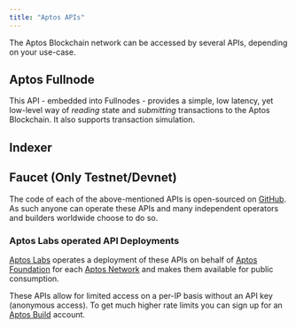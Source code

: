 ```yaml
---
title: "Aptos APIs"
---
```



The Aptos Blockchain network can be accessed by several APIs, depending on your use-case.

## Aptos Fullnode

This API - embedded into Fullnodes - provides a simple, low latency, yet low-level way of _reading_ state and
_submitting_ transactions to the Aptos Blockchain. It also supports transaction simulation.

<CardGrid>
  <LinkCard href="/build/apis/fullnode-rest-api-reference?network=mainnet" title="Aptos Fullnode REST API (Mainnet)" description="Mainnet API playground for Aptos Fullnode REST API" />

  <LinkCard href="/build/apis/fullnode-rest-api-reference?network=testnet" title="Aptos Fullnode REST API (Testnet)" description="Testnet API playground for Aptos Fullnode REST API" />

  <LinkCard href="/build/apis/fullnode-rest-api-reference?network=devnet" title="Aptos Fullnode REST API (Devnet)" description="Devnet API playground for Aptos Fullnode REST API" />
</CardGrid>

## Indexer

<CardGrid>
  <LinkCard
    href="/build/indexer"
    title="Indexer GraphQL API"
    description="This GraphQL API offers a high-level, opinionated GraphQL interface to read state from the Aptos Blockchain.
It's ideal for interacting with NFTs, Aptos Objects, or custom Move contracts.
Learn more about the Indexer-powered GraphQL API here."
  />

  <LinkCard
    href="/build/indexer/txn-stream"
    title="Transaction Stream API"
    description="This GRPC API streams historical and real-time transaction data to an indexing processor.
It's used by Aptos Core Indexing and can also support custom app-specific indexing processors
for real-time blockchain data processing. Learn more here."
  />
</CardGrid>

## Faucet (Only Testnet/Devnet)

<CardGrid>
  <LinkCard
    href="/build/apis/faucet-api"
    title="Faucet API"
    description="This API provides the ability to receive test tokens on devnet. Its primary purpose is the development
and testing of applications and Move contracts before deploying them to mainnet. On testnet you can mint at the mint page."
  />
</CardGrid>

The code of each of the above-mentioned APIs is open-sourced on [GitHub](https://github.com/aptos-labs/aptos-core). As
such anyone can operate these APIs and many independent operators and builders worldwide choose to do so.

### Aptos Labs operated API Deployments

[Aptos Labs](https://aptoslabs.com) operates a deployment of these APIs on behalf of [Aptos Foundation](https://aptosfoundation.org/)
for each [Aptos Network](../network/nodes/networks) and makes them available for public consumption.

These APIs allow for limited access on a per-IP basis without an API key (anonymous access). To get much higher rate limits you can sign up for an [Aptos Build](https://build.aptoslabs.com/) account.
